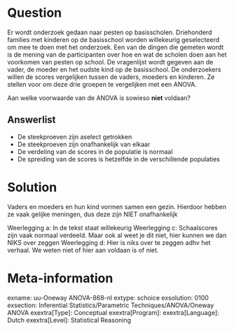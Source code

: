 Question
========
Er wordt onderzoek gedaan naar pesten op basisscholen. Driehonderd families met kinderen op de basisschool worden willekeurig geselecteerd om mee te doen met het onderzoek. Een van de dingen die gemeten wordt is de mening van de participanten over hoe en wat de scholen doen aan het voorkomen van pesten op school. De vragenlijst wordt gegeven aan de vader, de moeder en het oudste kind op de basisschool. De onderzoekers willen de scores vergelijken tussen de vaders, moeders en kinderen. Ze stellen voor om deze drie groepen te vergelijken met een ANOVA.

Aan welke voorwaarde van de ANOVA is sowieso $\textbf{niet}$ voldaan?

Answerlist
----------
* De steekproeven zijn aselect getrokken
* De steekproeven zijn onafhankelijk van elkaar
* De verdeling van de scores in de populatie is normaal
* De spreiding van de scores is hetzelfde in de verschillende populaties


Solution
========
Vaders en moeders en hun kind vormen samen een gezin. Hierdoor hebben ze vaak gelijke meningen, dus deze zijn NIET onafhankelijk 
 
Weerlegging a: In de tekst staat willekeurig 
Weerlegging c: Schaalscores zijn vaak normaal verdeeld. Maar ook al weet je dit niet, hier kunnen we dan NIKS over zeggen
Weerlegging d: Hier is niks over te zeggen adhv het verhaal. We weten niet of hier aan voldaan is of niet.


Meta-information
================
exname: uu-Oneway ANOVA-868-nl
extype: schoice
exsolution: 0100
exsection: Inferential Statistics/Parametric Techniques/ANOVA/Oneway ANOVA
exextra[Type]: Conceptual
exextra[Program]: 
exextra[Language]: Dutch
exextra[Level]: Statistical Reasoning